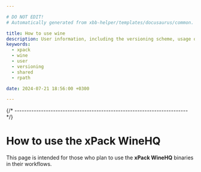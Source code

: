 ```yaml
---

# DO NOT EDIT!
# Automatically generated from xbb-helper/templates/docusaurus/common.

title: How to use wine
description: User information, including the versioning scheme, usage of shared libraries, and RPATH configuration on GNU/Linux.
keywords:
  - xpack
  - wine
  - user
  - versioning
  - shared
  - rpath

date: 2024-07-21 18:56:00 +0300

---
```




{/* ------------------------------------------------------------------------ */}

# How to use the xPack WineHQ

This page is intended for those who plan
to use the **xPack WineHQ** binaries in their workflows.

<Versioning/>

<LibrariesAndRpath/>

<More/>

<UseInTesting/>
